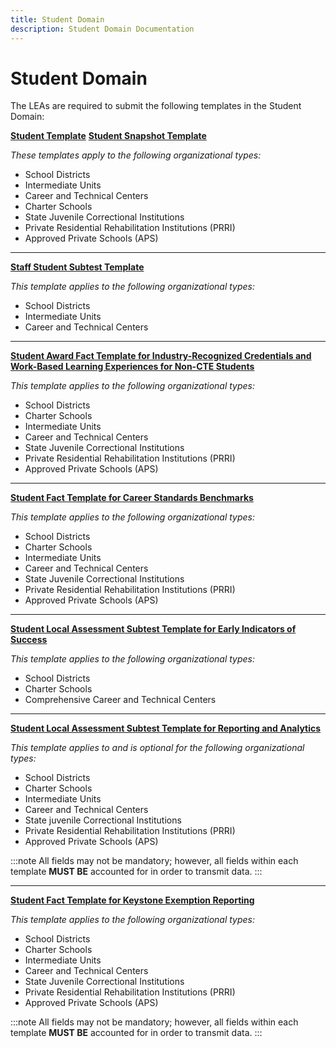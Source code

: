 ```yaml
---
title: Student Domain
description: Student Domain Documentation
---
```


# Student Domain

The LEAs are required to submit the following templates in the Student Domain:

**[Student Template](student.mdx)**
**[Student Snapshot Template](student-snapshot.mdx)**

*These templates apply to the following organizational types:*

- School Districts
- Intermediate Units
- Career and Technical Centers
- Charter Schools
- State Juvenile Correctional Institutions
- Private Residential Rehabilitation Institutions (PRRI)
- Approved Private Schools (APS)

---
**[Staff Student Subtest Template](staff-student-subtest.mdx)**

*This template applies to the following organizational types:*

- School Districts
- Intermediate Units
- Career and Technical Centers

---
**[Student Award Fact Template for Industry-Recognized Credentials and Work-Based Learning Experiences for Non-CTE Students](student-award-fact-icn-wbl.mdx)**

*This template applies to the following organizational types:*

- School Districts
- Charter Schools
- Intermediate Units
- Career and Technical Centers
- State Juvenile Correctional Institutions
- Private Residential Rehabilitation Institutions (PRRI)
- Approved Private Schools (APS)

---
**[Student Fact Template for Career Standards Benchmarks](student-fact-career-standards-benchmarks.mdx)**

*This template applies to the following organizational types:*

- School Districts
- Charter Schools
- Intermediate Units
- Career and Technical Centers
- State Juvenile Correctional Institutions
- Private Residential Rehabilitation Institutions (PRRI)
- Approved Private Schools (APS)

---
**[Student Local Assessment Subtest Template for Early Indicators of Success](student-local-assessment-subtest-early-indicators-success.mdx)**

*This template applies to the following organizational types:*

- School Districts
- Charter Schools
- Comprehensive Career and Technical Centers

---
**[Student Local Assessment Subtest Template for Reporting and Analytics](student-local-assessment-subtest-reporting-analytics.mdx)**

*This template applies to and is optional for the following organizational types:*

- School Districts
- Charter Schools
- Intermediate Units
- Career and Technical Centers
- State juvenile Correctional Institutions
- Private Residential Rehabilitation Institutions (PRRI)
- Approved Private Schools (APS)

:::note
All fields may not be mandatory; however, all fields within each template **MUST BE** accounted for in order to transmit data.
:::

---

**[Student Fact Template for Keystone Exemption Reporting](student-fact-keystone-exemption.mdx)**

*This template applies to the following organizational types:*

- School Districts
- Charter Schools
- Intermediate Units
- Career and Technical Centers
- State Juvenile Correctional Institutions
- Private Residential Rehabilitation Institutions (PRRI)
- Approved Private Schools (APS)

:::note
All fields may not be mandatory; however, all fields within each template **MUST BE** accounted for in order to transmit data.
:::